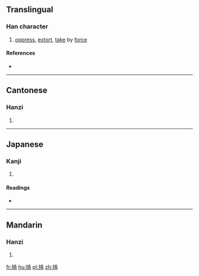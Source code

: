 ==Translingual==

===Han character===
{{Han char|rn=64|rad=手|as=08|sn=11|four=51027|canj=QYMB|ids=⿰扌肯}}

# [[oppress]], [[extort]], [[take]] by [[force]]

====References====
* {{Han ref|kx=0440.181|dkj=12309|dj=0791.140|hdz=31895.050|uh=63AF|ud=25519|bh=D576|bd=54646}}

----

==Cantonese==

===Hanzi===
{{yue-hanzi|jyut=[[kang3]]|y=kang3}}

# {{defn|lang=yue|sort=手08}}

----

==Japanese==

===Kanji===
{{ja-kanji|grade=|rs=手08}}

# {{defn|lang=ja|sort=手08}}

====Readings====
* {{ja-readings|on=[[こう]] (kō)|kun=[[とどこおる]] (todokooru)}}

----

==Mandarin==

===Hanzi===
{{cmn-hanzi|pin=[[kèn]] ([[ken4]])|wg=k'en<sup>4</sup>}}

# {{defn|lang=cmn|sort=手08}}

[[fr:掯]]
[[hu:掯]]
[[pl:掯]]
[[zh:掯]]